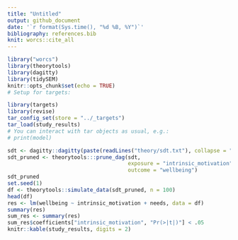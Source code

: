 ```yaml
---
title: "Untitled"
output: github_document
date: '`r format(Sys.time(), "%d %B, %Y")`'
bibliography: references.bib
knit: worcs::cite_all
---
```


```r
library("worcs")
library(theorytools)
library(dagitty)
library(tidySEM)
knitr::opts_chunk$set(echo = TRUE)
# Setup for targets:

library(targets)
library(revise)
tar_config_set(store = "../_targets")
tar_load(study_results)
# You can interact with tar objects as usual, e.g.:
# print(model)
```

```r
sdt <- dagitty::dagitty(paste(readLines("theory/sdt.txt"), collapse = "\n"))
sdt_pruned <- theorytools:::prune_dag(sdt,
                                      exposure = "intrinsic_motivation",
                                      outcome = "wellbeing")
sdt_pruned
set.seed(1)
df <- theorytools::simulate_data(sdt_pruned, n = 100)
head(df)
res <- lm(wellbeing ~ intrinsic_motivation + needs, data = df)
summary(res)
sum_res <- summary(res)
sum_res$coefficients["intrinsic_motivation", "Pr(>|t|)"] < .05
knitr::kable(study_results, digits = 2)
```
